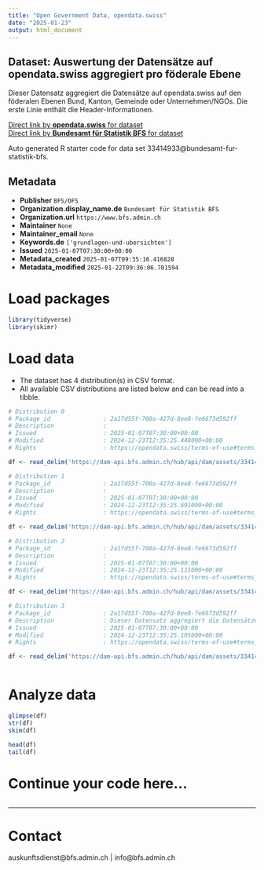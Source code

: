 ```yaml
---
title: "Open Government Data, opendata.swiss"
date: "2025-01-23"
output: html_document
---
```


## Dataset: Auswertung der Datensätze auf opendata.swiss aggregiert pro föderale Ebene

Dieser Datensatz aggregiert die Datensätze auf opendata.swiss auf den föderalen Ebenen Bund, Kanton, Gemeinde oder Unternehmen/NGOs. Die erste Linie enthält die Header-Informationen.

[Direct link by **opendata.swiss** for dataset](https://opendata.swiss/de/dataset/auswertung-der-datensatze-auf-opendata-swiss-aggregiert-pro-foderale-ebene1)<br>
[Direct link by **Bundesamt für Statistik BFS** for dataset](https://www.bfs.admin.ch/asset/de/ts-d-00.02-OGD-04)

Auto generated R starter code for data set 33414933@bundesamt-fur-statistik-bfs.

## Metadata

- **Publisher** `BFS/OFS`
- **Organization.display_name.de** `Bundesamt für Statistik BFS`
- **Organization.url** `https://www.bfs.admin.ch`
- **Maintainer** `None`
- **Maintainer_email** `None`
- **Keywords.de** `['grundlagen-und-ubersichten']`
- **Issued** `2025-01-07T07:30:00+00:00`
- **Metadata_created** `2025-01-07T09:35:16.416828`
- **Metadata_modified** `2025-01-22T09:36:06.701594`


# Load packages

```r

library(tidyverse)
library(skimr)

```

# Load data

-   The dataset has 4 distribution(s) in CSV format.
-   All available CSV distributions are listed below and can be read into a tibble.

```r

# Distribution 0
# Package_id               : 2a17d55f-700a-427d-8ee8-fe6673d592ff
# Description              : 
# Issued                   : 2025-01-07T07:30:00+00:00
# Modified                 : 2024-12-23T12:35:25.448000+00:00
# Rights                   : https://opendata.swiss/terms-of-use#terms_open

df <- read_delim('https://dam-api.bfs.admin.ch/hub/api/dam/assets/33414952/master')

# Distribution 1
# Package_id               : 2a17d55f-700a-427d-8ee8-fe6673d592ff
# Description              : 
# Issued                   : 2025-01-07T07:30:00+00:00
# Modified                 : 2024-12-23T12:35:25.691000+00:00
# Rights                   : https://opendata.swiss/terms-of-use#terms_open

df <- read_delim('https://dam-api.bfs.admin.ch/hub/api/dam/assets/33414946/master')

# Distribution 2
# Package_id               : 2a17d55f-700a-427d-8ee8-fe6673d592ff
# Description              : 
# Issued                   : 2025-01-07T07:30:00+00:00
# Modified                 : 2024-12-23T12:35:25.111000+00:00
# Rights                   : https://opendata.swiss/terms-of-use#terms_open

df <- read_delim('https://dam-api.bfs.admin.ch/hub/api/dam/assets/33414950/master')

# Distribution 3
# Package_id               : 2a17d55f-700a-427d-8ee8-fe6673d592ff
# Description              : Dieser Datensatz aggregiert die Datensätze auf opendata.swiss auf den föderalen Ebenen Bund, Kanton, Gemeinde oder Unternehmen/NGOs. Die erste Linie enthält die Header-Informationen.
# Issued                   : 2025-01-07T07:30:00+00:00
# Modified                 : 2024-12-23T12:35:25.105000+00:00
# Rights                   : https://opendata.swiss/terms-of-use#terms_open

df <- read_delim('https://dam-api.bfs.admin.ch/hub/api/dam/assets/33414940/master')



```

# Analyze data

```r

glimpse(df)
str(df)
skim(df)

head(df)
tail(df)

```

# Continue your code here...

```r

```

------------------------------------------------------------------------

# Contact

auskunftsdienst@bfs.admin.ch | info@bfs.admin.ch
